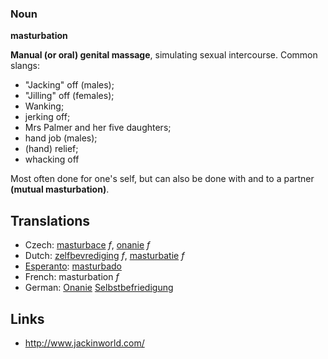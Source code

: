 ===Noun===
'''masturbation'''

'''Manual (or oral) genital massage''', simulating sexual intercourse. Common slangs: 
*"Jacking" off (males);
*"Jilling" off (females);
* Wanking;
* jerking off;
* Mrs Palmer and her five daughters;
* hand job (males);
* (hand) relief;
* whacking off


Most often done for one's self, but can also be done with and to a partner '''(mutual masturbation)'''.

== Translations ==
*Czech: [[masturbace]] ''f'', [[onanie]] ''f'' 
*Dutch: [[zelfbevrediging]] ''f'', [[masturbatie]] ''f''
*[[Esperanto]]: [[masturbado]]
*French: masturbation ''f''
*German: [[Onanie]] [[Selbstbefriedigung]]

== Links ==
* http://www.jackinworld.com/